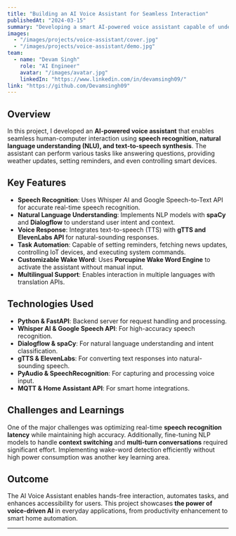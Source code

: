 ```yaml
---
title: "Building an AI Voice Assistant for Seamless Interaction"
publishedAt: "2024-03-15"
summary: "Developing a smart AI-powered voice assistant capable of understanding and responding to user commands with natural language processing."
images:
  - "/images/projects/voice-assistant/cover.jpg"
  - "/images/projects/voice-assistant/demo.jpg"
team:
  - name: "Devam Singh"
    role: "AI Engineer"
    avatar: "/images/avatar.jpg"
    linkedIn: "https://www.linkedin.com/in/devamsingh09/"
link: "https://github.com/Devamsingh09"
---
```


## Overview

In this project, I developed an **AI-powered voice assistant** that enables seamless human-computer interaction using **speech recognition, natural language understanding (NLU), and text-to-speech synthesis**. The assistant can perform various tasks like answering questions, providing weather updates, setting reminders, and even controlling smart devices.

## Key Features

- **Speech Recognition**: Uses Whisper AI and Google Speech-to-Text API for accurate real-time speech recognition.
- **Natural Language Understanding**: Implements NLP models with **spaCy** and **Dialogflow** to understand user intent and context.
- **Voice Response**: Integrates text-to-speech (TTS) with **gTTS and ElevenLabs API** for natural-sounding responses.
- **Task Automation**: Capable of setting reminders, fetching news updates, controlling IoT devices, and executing system commands.
- **Customizable Wake Word**: Uses **Porcupine Wake Word Engine** to activate the assistant without manual input.
- **Multilingual Support**: Enables interaction in multiple languages with translation APIs.

## Technologies Used

- **Python & FastAPI**: Backend server for request handling and processing.
- **Whisper AI & Google Speech API**: For high-accuracy speech recognition.
- **Dialogflow & spaCy**: For natural language understanding and intent classification.
- **gTTS & ElevenLabs**: For converting text responses into natural-sounding speech.
- **PyAudio & SpeechRecognition**: For capturing and processing voice input.
- **MQTT & Home Assistant API**: For smart home integrations.

## Challenges and Learnings

One of the major challenges was optimizing real-time **speech recognition latency** while maintaining high accuracy. Additionally, fine-tuning NLP models to handle **context switching** and **multi-turn conversations** required significant effort. Implementing wake-word detection efficiently without high power consumption was another key learning area.

## Outcome

The AI Voice Assistant enables hands-free interaction, automates tasks, and enhances accessibility for users. This project showcases **the power of voice-driven AI** in everyday applications, from productivity enhancement to smart home automation.

---
